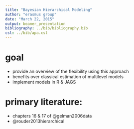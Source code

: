 ```yaml
---
title: "Bayesian Hierarchical Modeling"
author: "erasmus group"
date: "March 22, 2015"
output: beamer_presentation
bibliography: ../bib/bibliography.bib
csl: ../bib/apa.csl
---
```



# goal
- provide an overview of the flexibility using this approach
- benefits over classical estimation of multilevel models
- implement models in R & JAGS

# primary literature:
- chapters 16 & 17 of @gelman2006data
- @rouder2013hierarchical